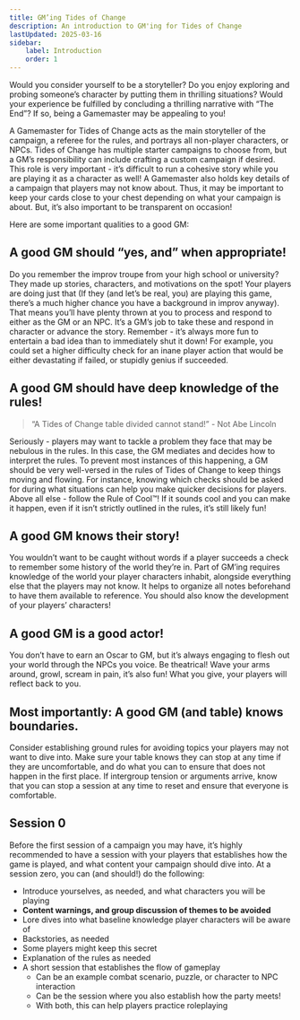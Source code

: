```yaml
---
title: GM’ing Tides of Change
description: An introduction to GM'ing for Tides of Change
lastUpdated: 2025-03-16
sidebar:
    label: Introduction
    order: 1
---
```


Would you consider yourself to be a storyteller? Do you enjoy exploring and probing someone’s character by putting them in thrilling situations? Would your experience be fulfilled by concluding a thrilling narrative with “The End”? If so, being a Gamemaster may be appealing to you!

A Gamemaster for Tides of Change acts as the main storyteller of the campaign, a referee for the rules, and portrays all non-player characters, or NPCs. Tides of Change has multiple starter campaigns to choose from, but a GM’s responsibility can include crafting a custom campaign if desired. This role is very important - it’s difficult to run a cohesive story while you are playing it as a character as well! A Gamemaster also holds key details of a campaign that players may not know about. Thus, it may be important to keep your cards close to your chest depending on what your campaign is about. But, it’s also important to be transparent on occasion!

Here are some important qualities to a good GM:

## A good GM should “yes, and” when appropriate!
Do you remember the improv troupe from your high school or university? They made up stories, characters, and motivations on the spot! Your players are doing just that (If they (and let’s be real, you) are playing this game, there’s a much higher chance you have a background in improv anyway). That means you’ll have plenty thrown at you to process and respond to either as the GM or an NPC. It’s a GM’s job to take these and respond in character or advance the story. Remember - it’s always more fun to entertain a bad idea than to immediately shut it down! For example, you could set a higher difficulty check for an inane player action that would be either devastating if failed, or stupidly genius if succeeded. 

## A good GM should have deep knowledge of the rules!
> “A Tides of Change table divided cannot stand!” - Not Abe Lincoln

Seriously - players may want to tackle a problem they face that may be nebulous in the rules. In this case, the GM mediates and decides how to interpret the rules. To prevent most instances of this happening, a GM should be very well-versed in the rules of Tides of Change to keep things moving and flowing. For instance, knowing which checks should be asked for during what situations can help you make quicker decisions for players. Above all else - follow the Rule of Cool™! If it sounds cool and you can make it happen, even if it isn’t strictly outlined in the rules, it’s still likely fun!

## A good GM knows their story!
You wouldn’t want to be caught without words if a player succeeds a check to remember some history of the world they’re in. Part of GM’ing requires knowledge of the world your player characters inhabit, alongside everything else that the players may not know. It helps to organize all notes beforehand to have them available to reference. You should also know the development of your players’ characters! 

## A good GM is a good actor!
You don’t have to earn an Oscar to GM, but it’s always engaging to flesh out your world through the NPCs you voice. Be theatrical! Wave your arms around, growl, scream in pain, it’s also fun! What you give, your players will reflect back to you.

## Most importantly: A good GM (and table) knows boundaries.
Consider establishing ground rules for avoiding topics your players may not want to dive into. Make sure your table knows they can stop at any time if they are uncomfortable, and do what you can to ensure that does not happen in the first place. If intergroup tension or arguments arrive, know that you can stop a session at any time to reset and ensure that everyone is comfortable.

## Session 0
Before the first session of a campaign you may have, it’s highly recommended to have a session with your players that establishes how the game is played, and what content your campaign should dive into. At a session zero, you can (and should!) do the following:
- Introduce yourselves, as needed, and what characters you will be playing
- **Content warnings, and group discussion of themes to be avoided**
- Lore dives into what baseline knowledge player characters will be aware of
- Backstories, as needed
- Some players might keep this secret
- Explanation of the rules as needed
- A short session that establishes the flow of gameplay
	- Can be an example combat scenario, puzzle, or character to NPC interaction
	- Can be the session where you also establish how the party meets!
	- With both, this can help players practice roleplaying
